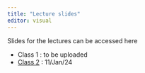 ```yaml
---
title: "Lecture slides"
editor: visual
---
```


Slides for the lectures can be accessed here

-   Class 1 : to be uploaded
-   [Class 2](lecture02.qmd) : 11/Jan/24
